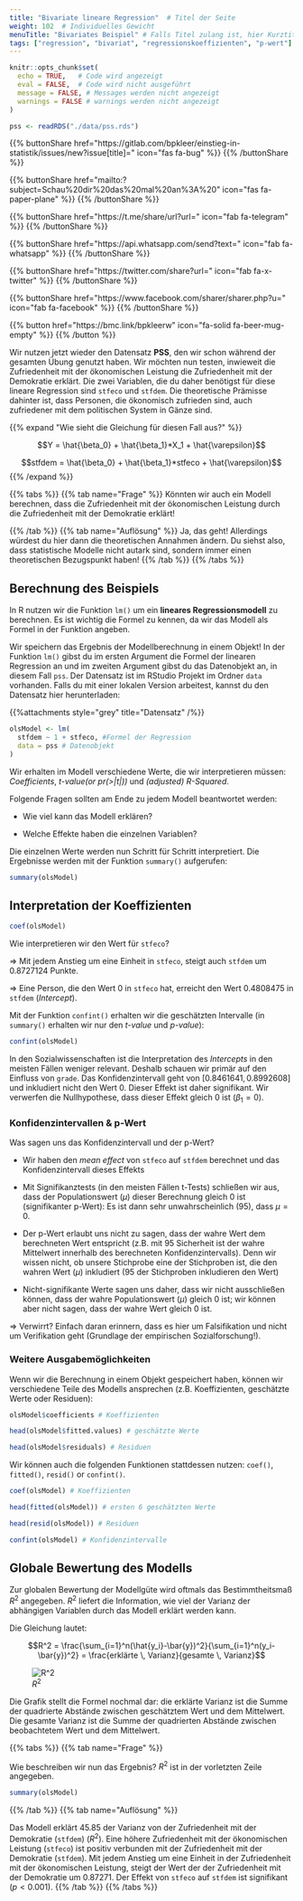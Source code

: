 ```yaml
---
title: "Bivariate lineare Regression"  # Titel der Seite
weight: 102  # Individuelles Gewicht 
menuTitle: "Bivariates Beispiel" # Falls Titel zulang ist, hier Kurztitel
tags: ["regression", "bivariat", "regressionskoeffizienten", "p-wert"]  # Tags hiereinsetzen; Kurzwort, was auf der Seite passsiert
---
```

```r
knitr::opts_chunk$set(
  echo = TRUE,   # Code wird angezeigt
  eval = FALSE,  # Code wird nicht ausgeführt
  message = FALSE, # Messages werden nicht angezeigt
  warnings = FALSE # warnings werden nicht angezeigt
)

pss <- readRDS("./data/pss.rds")
```

{{% buttonShare href=\"https\:\/\/gitlab.com\/bpkleer\/einstieg-in-statistik\/issues\/new?issue[title]=\" icon=\"fas fa-bug\" %}} {{% /buttonShare %}}  

{{% buttonShare href=\"mailto\:?subject=Schau\%20dir\%20das\%20mal\%20an\%3A\%20\" icon=\"fas fa-paper-plane\" %}} {{% /buttonShare %}}

{{% buttonShare href=\"https\:\/\/t.me\/share\/url?url=\" icon=\"fab fa-telegram\" %}} {{% /buttonShare %}}

{{% buttonShare href=\"https\:\/\/api.whatsapp.com\/send?text=\" icon=\"fab fa-whatsapp\" %}} {{% /buttonShare %}}

{{% buttonShare href=\"https\:\/\/twitter.com\/share?url=\" icon=\"fab fa-x-twitter\" %}} {{% /buttonShare %}}

{{% buttonShare href=\"https\:\/\/www.facebook.com\/sharer\/sharer.php?u=\" icon=\"fab fa-facebook\" %}} {{% /buttonShare %}}

{{% button href=\"https\:\/\/bmc.link\/bpkleerw\" icon=\"fa-solid fa-beer-mug-empty\" %}} {{% /button %}}

Wir nutzen jetzt wieder den Datensatz **PSS**, den wir schon während der gesamten Übung genutzt haben. Wir möchten nun testen, inwieweit die Zufriedenheit mit der ökonomischen Leistung die Zufriedenheit mit der Demokratie erklärt. Die zwei Variablen, die du daher benötigst für diese lineare Regression sind `stfeco` und `stfdem`. Die theoretische Prämisse dahinter ist, dass Personen, die ökonomisch zufrieden sind, auch zufriedener mit dem politischen System in Gänze sind. 

{{% expand \"Wie sieht die Gleichung für diesen Fall aus?\" %}}

$$Y = \hat{\beta_0} + \hat{\beta_1}*X_1 + \hat{\varepsilon}$$

$$stfdem = \hat{\beta_0} + \hat{\beta_1}*stfeco + \hat{\varepsilon}$$
{{% /expand %}}

{{% tabs %}}
{{% tab name=\"Frage\" %}}
Könnten wir auch ein Modell berechnen, dass die Zufriedenheit mit der ökonomischen Leistung durch die Zufriedenheit mit der Demokratie erklärt!

{{% /tab %}}
{{% tab name=\"Auflösung\" %}}
Ja, das geht! Allerdings würdest du hier dann die theoretischen Annahmen ändern. Du siehst also, dass statistische Modelle nicht autark sind, sondern immer einen theoretischen Bezugspunkt haben!
{{% /tab %}}
{{% /tabs %}}

## Berechnung des Beispiels
In R nutzen wir die Funktion `lm()` um ein **lineares Regressionsmodell** zu berechnen. Es ist wichtig die Formel zu kennen, da wir das Modell als Formel in der Funktion angeben. 

Wir speichern das Ergebnis der Modellberechnung in einem Objekt! In der Funktion `lm()` gibst du im ersten Argument die Formel der linearen Regression an und im zweiten Argument gibst du das Datenobjekt an, in diesem Fall `pss`. Der Datensatz ist im RStudio Projekt im Ordner `data` vorhanden. Falls du mit einer lokalen Version arbeitest, kannst du den Datensatz hier herunterladen:

{{%attachments style=\"grey\" title=\"Datensatz\" /%}}


```r
olsModel <- lm(
  stfdem ~ 1 + stfeco, #Formel der Regression
  data = pss # Datenobjekt
)  
```

Wir erhalten im Modell verschiedene Werte, die wir interpretieren müssen: *Coefficients*, *t-value(or pr(>|t|))* und *(adjusted) R-Squared*.

Folgende Fragen sollten am Ende zu jedem Modell beantwortet werden:

- Wie viel kann das Modell erklären?

- Welche Effekte haben die einzelnen Variablen?

Die einzelnen Werte werden nun Schritt für Schritt interpretiert. Die Ergebnisse werden mit der Funktion `summary()` aufgerufen:
```r
summary(olsModel) 
```

## Interpretation der Koeffizienten

```r
coef(olsModel)
```
Wie interpretieren wir den Wert für `stfeco`?

$\Rightarrow$ Mit jedem Anstieg um eine Einheit in `stfeco`, steigt auch `stfdem` um $0.8727124$ Punkte.

$\Rightarrow$ Eine Person, die den Wert $0$ in `stfeco` hat, erreicht den Wert $0.4808475$ in `stfdem` (*Intercept*).

Mit der Funktion `confint()` erhalten wir die geschätzten Intervalle (in `summary()` erhalten wir nur den *t-value* und *p-value*):
```r
confint(olsModel)
```
In den Sozialwissenschaften ist die Interpretation des *Intercepts* in den meisten Fällen weniger relevant. Deshalb schauen wir primär auf den Einfluss von `grade`. Das Konfidenzintervall geht von $[0.8461641, 0.8992608]$ und inkludiert nicht den Wert $0$. Dieser Effekt ist daher signifikant. Wir verwerfen die Nullhypothese, dass dieser Effekt gleich $0$ ist ($\beta_1 =0$).

### Konfidenzintervallen & p-Wert
Was sagen uns das Konfidenzintervall und der p-Wert?

- Wir haben den *mean effect* von `stfeco` auf `stfdem` berechnet und das Konfidenzintervall dieses Effekts

- Mit Signifikanztests (in den meisten Fällen t-Tests) schließen wir aus, dass der Populationswert ($\mu$) dieser Berechnung gleich $0$ ist (signifikanter p-Wert): Es ist dann sehr unwahrscheinlich ($95 %$), dass $\mu = 0$.

- Der p-Wert erlaubt uns nicht zu sagen, dass der wahre Wert dem berechneten Wert entspricht (z.B. mit $95 %$ Sicherheit ist der wahre Mittelwert innerhalb des berechneten Konfidenzintervalls). Denn wir wissen nicht, ob unsere Stichprobe eine der Stichproben ist, die den wahren Wert ($\mu$) inkludiert ($95 %$ der Stichproben inkludieren den Wert)

- Nicht-signifikante Werte sagen uns daher, dass wir nicht ausschließen können, dass der wahre Populationswert ($\mu$) gleich $0$ ist; wir können aber nicht sagen, dass der wahre Wert gleich $0$ ist. 

$\Rightarrow$ Verwirrt? Einfach daran erinnern, dass es hier um Falsifikation und nicht um Verifikation geht (Grundlage der empirischen Sozialforschung!).

### Weitere Ausgabemöglichkeiten
Wenn wir die Berechnung in einem Objekt gespeichert haben, können wir verschiedene Teile des Modells ansprechen (z.B. Koeffizienten, geschätzte Werte oder Residuen):
```r
olsModel$coefficients # Koeffizienten

head(olsModel$fitted.values) # geschätzte Werte

head(olsModel$residuals) # Residuen
```

Wir können auch die folgenden Funktionen stattdessen nutzen: `coef()`, `fitted()`, `resid()` or `confint()`.
```r
coef(olsModel) # Koeffizienten

head(fitted(olsModel)) # ersten 6 geschätzten Werte

head(resid(olsModel)) # Residuen

confint(olsModel) # Konfidenzintervalle
```

## Globale Bewertung des Modells
Zur globalen Bewertung der Modellgüte wird oftmals das Bestimmtheitsmaß $R^2$ angegeben. $R^2$ liefert die Information, wie viel der Varianz der abhängigen Variablen durch das Modell erklärt werden kann. 

Die Gleichung lautet:

$$R^2 = \frac{\sum_{i=1}^n(\hat{y_i}-\bar{y})^2}{\sum_{i=1}^n(y_i-\bar{y})^2} = \frac{erklärte \, Varianz}{gesamte \, Varianz}$$

![$R^2$](../img/r2.png)

Die Grafik stellt die Formel nochmal dar: die erklärte Varianz ist die Summe der quadrierte Abstände zwischen geschätztem Wert und dem Mittelwert. Die gesamte Varianz ist die Summe der quadrierten Abstände zwischen beobachtetem Wert und dem Mittelwert.

{{% tabs %}}
{{% tab name=\"Frage\" %}}

Wie beschreiben wir nun das Ergebnis? $R^2$ ist in der vorletzten Zeile angegeben.
```r
summary(olsModel)
```
{{% /tab %}}
{{% tab name=\"Auflösung\" %}}

Das Modell erklärt $45.85 %$ der Varianz von der Zufriedenheit mit der Demokratie (`stfdem`) ($R^2$). Eine höhere Zufriedenheit mit der ökonomischen Leistung (`stfeco`) ist positiv verbunden mit der Zufriedenheit mit der Demokratie (`stfdem`). Mit jedem Anstieg um eine Einheit in der Zufriedenheit mit der ökonomischen Leistung, steigt der Wert der der Zufriedenheit mit der Demokratie um $0.87271$. Der Effekt von `stfeco` auf `stfdem` ist signifikant ($p<0.001$). 
{{% /tab %}}
{{% /tabs %}}

